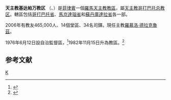 {{Infobox Roman Catholic diocese
|Roman Catholic Diocese of = 天主教基达帕万教区
|Latin name of diocese = Dioecesis Kidapavanensis
|image = Diocese of Kidapawan coat of arms.svg
|caption = 
|location = [[菲律賓|菲律賓]]
|territory = [[哥打巴托省|哥打巴托省]]、[[馬京達瑙省|馬京達瑙省]]<br>和[[蘇丹庫達拉省|蘇丹庫達拉省]]各一部
|population =  465,000
|rite = 拉丁禮
|patron =
|province = 天主教哥打巴托总教区
|established = 1976年
|cathedral = 
|副主教座堂 = 465,000
|leadership = 主教
|website = 
|教宗 = 
|metropolitan =
|ordinary = 羅慕洛‧德拉克魯茲
|coadjutor bishop =
|emeritus = 
}}
'''天主教基达帕万教区''' （{{lang-la| Dioecesis Kidapavanensis}}、{{lang-tl|Diyosesis ng Kidapawan}}）是[[菲律賓|菲律賓]]一個[[羅馬天主教|羅馬天主教]][[教區|教區]]，屬[[天主教哥打巴托总教区|天主教哥打巴托总教区]]。轄區包括[[哥打巴托省|哥打巴托省]]、[[馬京達瑙省|馬京達瑙省]]和[[蘇丹庫達拉省|蘇丹庫達拉省]]各一部。

2006年有教友465,000人、14個堂區、34名司鐸。現任主教[[羅慕洛‧德拉克魯茲|羅慕洛‧德拉克魯茲]]。

1976年6月12日設自治監督區，<ref name="">{{cite journal
|journal=[[宗座公報|宗座公報]]
|publisher=梵蒂岡出版社
|date=1976年
|volume=68
|title=Quas Venerabilis
|page=451
|url=http://www.vatican.va/archive/aas/documents/AAS%2068%20%5B1976%5D%20-%20ocr.pdf
|access-date=2012-03-04
|archive-date=2010-03-27
|archive-url=https://web.archive.org/web/20100327070115/http://www.vatican.va/archive/aas/documents/AAS%2068%20%5B1976%5D%20-%20ocr.pdf
|dead-url=no
}}</ref>1982年11月15日升為教區。<ref name="elevD">{{cite journal
|journal=[[宗座公報|宗座公報]]
|publisher=梵蒂岡出版社
|date=1983年
|volume=75
|title=Praelaturae Banguedensis, Ibana, luganensis, Kidapavanensis, Malaibalaiensis, Marbeliana, Sancti Iosephi de Antiquonia, Bayombongensis ad dioecesis dignitatem evehuntur
|page=357
|url=http://www.vatican.va/archive/aas/documents/AAS%2075%20%5B1983%5D%20I%20-%20ocr.pdf
|access-date=2012-03-05
|archive-date=2010-03-27
|archive-url=https://web.archive.org/web/20100327065750/http://www.vatican.va/archive/aas/documents/AAS%2075%20%5B1983%5D%20I%20-%20ocr.pdf
|dead-url=no
}}</ref>  

==参考文献==
<div class="references-small">
<references></references>
</div>

[[Category:菲律賓天主教教區|K]]
{{菲律賓天主教教區}}
